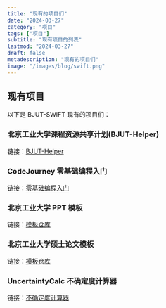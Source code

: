 ```yaml
---
title: "现有的项目们"
date: "2024-03-27"
category: "项目"
tags: ["项目"]
subtitle: "现有项目的列表"
lastmod: "2024-03-27"
draft: false
metadescription: "现有的项目们"
image: "/images/blog/swift.png"
---
```


## 现有项目

以下是 BJUT-SWIFT 现有的项目们：

### 北京工业大学课程资源共享计划(BJUT-Helper)

链接：[BJUT-Helper](https://bjut-swift.github.io/BJUT-Helper/)


### CodeJourney 零基础编程入门

链接：[零基础编程入门](https://github.com/bjut-swift/CodeJourney)

### 北京工业大学 PPT 模板

链接：[模板仓库](https://github.com/bjut-swift/BJUT-PPT-template)

### 北京工业大学硕士论文模板

链接：[模板仓库](https://github.com/bjut-swift/BJUTLATEX)

### UncertaintyCalc 不确定度计算器

链接：[不确定度计算器](https://hlxy-420.github.io/UncertaintyCalc/)
